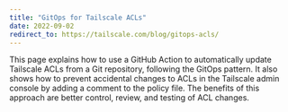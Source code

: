 ```yaml
---
title: "GitOps for Tailscale ACLs"
date: 2022-09-02
redirect_to: https://tailscale.com/blog/gitops-acls/
---
```


<XeblogConv name="Mimi" mood="happy">
  This page explains how to use a GitHub Action to automatically update
  Tailscale ACLs from a Git repository, following the GitOps pattern. It also
  shows how to prevent accidental changes to ACLs in the Tailscale admin console
  by adding a comment to the policy file. The benefits of this approach are
  better control, review, and testing of ACL changes.
</XeblogConv>
